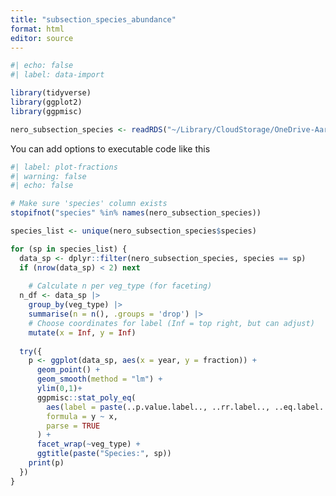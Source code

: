 ```yaml
---
title: "subsection_species_abundance"
format: html
editor: source
---
```


```r
#| echo: false
#| label: data-import

library(tidyverse)
library(ggplot2)
library(ggpmisc)

nero_subsection_species <- readRDS("~/Library/CloudStorage/OneDrive-Aarhusuniversitet/MappingPlants/01 Vegetation changes Kobbefjord/data/nmds_nero/nmds_nero/data/nero_subsection_species.rds")
```

You can add options to executable code like this

```r
#| label: plot-fractions
#| warning: false
#| echo: false

# Make sure 'species' column exists
stopifnot("species" %in% names(nero_subsection_species))

species_list <- unique(nero_subsection_species$species)

for (sp in species_list) {
  data_sp <- dplyr::filter(nero_subsection_species, species == sp)
  if (nrow(data_sp) < 2) next
  
    # Calculate n per veg_type (for faceting)
  n_df <- data_sp |> 
    group_by(veg_type) |> 
    summarise(n = n(), .groups = 'drop') |> 
    # Choose coordinates for label (Inf = top right, but can adjust)
    mutate(x = Inf, y = Inf)
  
  try({
    p <- ggplot(data_sp, aes(x = year, y = fraction)) +
      geom_point() +
      geom_smooth(method = "lm") +
      ylim(0,1)+
      ggpmisc::stat_poly_eq(
        aes(label = paste(..p.value.label.., ..rr.label.., ..eq.label.., sep = "~~~")),
        formula = y ~ x,
        parse = TRUE
      ) +
      facet_wrap(~veg_type) +
      ggtitle(paste("Species:", sp))
    print(p)
  })
}
```


